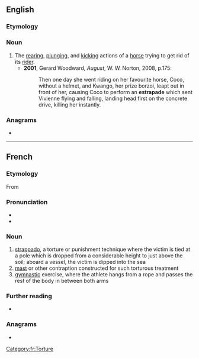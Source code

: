 ==English==

===Etymology===
{{bor|en|fr|estrapade}}

===Noun===
{{en-noun}}

# The [[rear]]ing, [[plunge|plunging]], and [[kick]]ing actions of a [[horse]] trying to get rid of its [[rider]].
#* '''2001''', Gerard Woodward, ''August'', W. W. Norton, 2008, p.175:
#*: Then one day she went riding on her favourite horse, Coco, without a helmet, and Kwango, her prize borzoi, leapt out in front of her, causing Coco to perform an '''estrapade''' which sent Vivienne flying and falling, landing head first on the concrete drive, killing her instantly.

{{Webster 1913}}

===Anagrams===
* {{anagrams|en|a=aadeeprst|asperated|date rapes|paederast|pæderast|separated}}

----

==French==

===Etymology===
From {{etyl|it|fr}} {{m|it|strappada}}

===Pronunciation===
* {{fr-IPA}}
* {{audio|fr|LL-Q150 (fra)-Lepticed7-estrapade.wav|Audio}}

===Noun===
{{fr-noun|f}}

# [[strappado]], a torture or punishment technique where the victim is tied at a pole which is dropped from a considerable height to just above the soil; aboard a vessel, the victim is dipped into the sea
# [[mast]] or other contraption constructed for such torturous treatment
# [[gymnastic]] exercise, where the athlete hangs from a rope and passes the rest of the body in between both arms

===Further reading===
* {{R:TLFi}}

===Anagrams===
* {{l|fr|dérapâtes}}

[[Category:fr:Torture]]